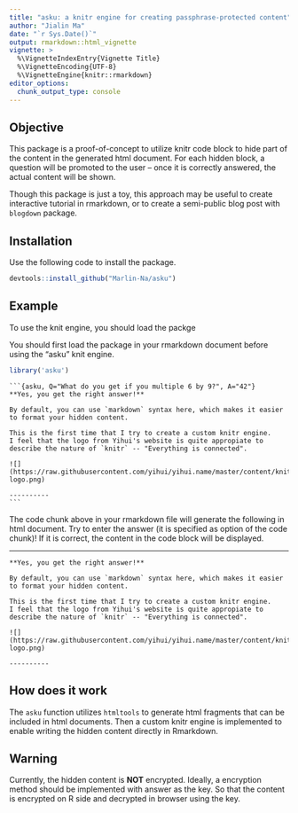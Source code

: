 ```yaml
---
title: "asku: a knitr engine for creating passphrase-protected content"
author: "Jialin Ma"
date: "`r Sys.Date()`"
output: rmarkdown::html_vignette
vignette: >
  %\VignetteIndexEntry{Vignette Title}
  %\VignetteEncoding{UTF-8}
  %\VignetteEngine{knitr::rmarkdown}
editor_options: 
  chunk_output_type: console
---
```


## Objective

This package is a proof-of-concept to utilize knitr code block to
hide part of the content in the generated html document.
For each hidden block, a question will be promoted to the user --
once it is correctly answered, the actual content will be shown.

Though this package is just a toy, this approach may be useful to create
interactive tutorial in rmarkdown, or to create a semi-public blog post
with `blogdown` package.

## Installation

Use the following code to install the package.

```r
devtools::install_github("Marlin-Na/asku")
```

## Example

To use the knit engine, you should load the packge

You should first load the package in your rmarkdown document before using the
"asku" knit engine.

```r
library('asku')
```

<pre><code>&#96;&#96;&#96;{asku, Q="What do you get if you multiple 6 by 9?", A="42"}
**Yes, you get the right answer!**

By default, you can use `markdown` syntax here, which makes it easier
to format your hidden content.

This is the first time that I try to create a custom knitr engine.
I feel that the logo from Yihui's website is quite appropiate to
describe the nature of `knitr` -- "Everything is connected".

![](https://raw.githubusercontent.com/yihui/yihui.name/master/content/knitr/images/knit-logo.png)

----------
&#96;&#96;&#96;</code></pre>

The code chunk above in your rmarkdown file will generate the following in html
document.
Try to enter the answer (it is specified as option of the code chunk)!
If it is correct, the content in the code block will be displayed.

-------------

```asku
**Yes, you get the right answer!**

By default, you can use `markdown` syntax here, which makes it easier
to format your hidden content.

This is the first time that I try to create a custom knitr engine.
I feel that the logo from Yihui's website is quite appropiate to
describe the nature of `knitr` -- "Everything is connected".

![](https://raw.githubusercontent.com/yihui/yihui.name/master/content/knitr/images/knit-logo.png)

----------
```

## How does it work

The `asku` function utilizes `htmltools` to generate html fragments
that can be included in html documents.
Then a custom knitr engine is implemented to enable writing the hidden
content directly in Rmarkdown.

## Warning

Currently, the hidden content is **NOT** encrypted. Ideally, a encryption method
should be implemented with answer as the key. So that the content is encrypted
on R side and decrypted in browser using the key.

